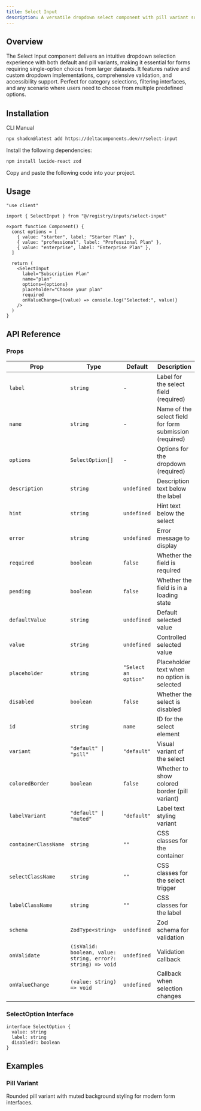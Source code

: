 ```yaml
---
title: Select Input
description: A versatile dropdown select component with pill variant support, validation, and Zod integration for efficient option selection.
---
```


<ComponentPreview name="select-input-demo" />

## Overview

The Select Input component delivers an intuitive dropdown selection experience with both default and pill variants, making it essential for forms requiring single-option choices from larger datasets. It features native and custom dropdown implementations, comprehensive validation, and accessibility support. Perfect for category selections, filtering interfaces, and any scenario where users need to choose from multiple predefined options.

## Installation

<Tabs defaultValue="cli">

<TabsList>
  <TabsTrigger value="cli">CLI</TabsTrigger>
  <TabsTrigger value="manual">Manual</TabsTrigger>
</TabsList>

<TabsContent value="cli">

```bash
npx shadcn@latest add https://deltacomponents.dev/r/select-input
```

</TabsContent>

<TabsContent value="manual">

<Steps>

<Step>Install the following dependencies:</Step>

```bash
npm install lucide-react zod
```

<Step>Copy and paste the following code into your project.</Step>

<ComponentSource name="select-input" />

</Steps>

</TabsContent>

</Tabs>

## Usage

```tsx
"use client"

import { SelectInput } from "@/registry/inputs/select-input"

export function Component() {
  const options = [
    { value: "starter", label: "Starter Plan" },
    { value: "professional", label: "Professional Plan" },
    { value: "enterprise", label: "Enterprise Plan" },
  ]

  return (
    <SelectInput
      label="Subscription Plan"
      name="plan"
      options={options}
      placeholder="Choose your plan"
      required
      onValueChange={(value) => console.log("Selected:", value)}
    />
  )
}
```

## API Reference

### Props

<div className="overflow-x-auto">

| Prop                 | Type                                                        | Default              | Description                                             |
| -------------------- | ----------------------------------------------------------- | -------------------- | ------------------------------------------------------- |
| `label`              | `string`                                                    | -                    | Label for the select field (required)                   |
| `name`               | `string`                                                    | -                    | Name of the select field for form submission (required) |
| `options`            | `SelectOption[]`                                            | -                    | Options for the dropdown (required)                     |
| `description`        | `string`                                                    | `undefined`          | Description text below the label                        |
| `hint`               | `string`                                                    | `undefined`          | Hint text below the select                              |
| `error`              | `string`                                                    | `undefined`          | Error message to display                                |
| `required`           | `boolean`                                                   | `false`              | Whether the field is required                           |
| `pending`            | `boolean`                                                   | `false`              | Whether the field is in a loading state                 |
| `defaultValue`       | `string`                                                    | `undefined`          | Default selected value                                  |
| `value`              | `string`                                                    | `undefined`          | Controlled selected value                               |
| `placeholder`        | `string`                                                    | `"Select an option"` | Placeholder text when no option is selected             |
| `disabled`           | `boolean`                                                   | `false`              | Whether the select is disabled                          |
| `id`                 | `string`                                                    | `name`               | ID for the select element                               |
| `variant`            | `"default" \| "pill"`                                       | `"default"`          | Visual variant of the select                            |
| `coloredBorder`      | `boolean`                                                   | `false`              | Whether to show colored border (pill variant)           |
| `labelVariant`       | `"default" \| "muted"`                                      | `"default"`          | Label text styling variant                              |
| `containerClassName` | `string`                                                    | `""`                 | CSS classes for the container                           |
| `selectClassName`    | `string`                                                    | `""`                 | CSS classes for the select trigger                      |
| `labelClassName`     | `string`                                                    | `""`                 | CSS classes for the label                               |
| `schema`             | `ZodType<string>`                                           | `undefined`          | Zod schema for validation                               |
| `onValidate`         | `(isValid: boolean, value: string, error?: string) => void` | `undefined`          | Validation callback                                     |
| `onValueChange`      | `(value: string) => void`                                   | `undefined`          | Callback when selection changes                         |

</div>

### SelectOption Interface

```tsx
interface SelectOption {
  value: string
  label: string
  disabled?: boolean
}
```

## Examples

### Pill Variant

Rounded pill variant with muted background styling for modern form interfaces.

<ComponentPreview name="select-input-pill-demo" />
